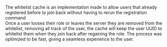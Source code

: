 The whitelist cache is an implementation made to allow users that already registered before to join back without having to rerun the registration command<br/>
Once a user looses their role or leaves the server they are removed from the whitelist, removing all track of the user, the cache will keep the user UUID to whitelist them
when they join back after regaining the role. The process was optimized to be fast, giving a seamless experience to the user.